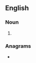 ==English==

===Noun===
{{head|en|noun plural form}}

# {{plural of|amasser|lang=en}}

===Anagrams===
* {{anagrams|en|Ramasses}}